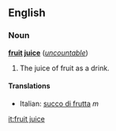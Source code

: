 ==English==
===Noun===
'''[[fruit]] [[juice]]''' (''[[uncountable]]'')

#The juice of fruit as a drink.

====Translations====
*Italian: [[succo di frutta]] ''m''

[[it:fruit juice]]